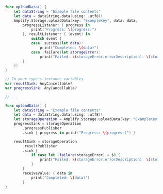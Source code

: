 <BlockSwitcher>

<CodeBlock name="Listener (iOS 11+)">

```swift
func uploadData() {
    let dataString = "Example file contents"
    let data = dataString.data(using: .utf8)!
    Amplify.Storage.uploadData(key: "ExampleKey", data: data, 
        progressListener: { progress in
            print("Progress: \(progress)")
        }, resultListener: { (event) in
            switch event {
            case .success(let data):
                print("Completed: \(data)")
            case .failure(let storageError):
                print("Failed: \(storageError.errorDescription). \(storageError.recoverySuggestion)")
        }
    })
}
```

</CodeBlock>

<CodeBlock name="Combine (iOS 13+)">

```swift
// In your type's instance variables
var resultSink: AnyCancellable?
var progressSink: AnyCancellable?

// ...

func uploadData() {
    let dataString = "Example file contents"
    let data = dataString.data(using: .utf8)!
    let storageOperation = Amplify.Storage.uploadData(key: "ExampleKey", data: data)
    progressSink = storageOperation
        .progressPublisher
        .sink { progress in print("Progress: \(progress)") }

    resultSink = storageOperation
        .resultPublisher
        .sink {
            if case let .failure(storageError) = $0 {
                print("Failed: \(storageError.errorDescription). \(storageError.recoverySuggestion)")
            }
        }
        receiveValue: { data in
            print("Completed: \(data)")
        }
}
```

</CodeBlock>

</BlockSwitcher>
